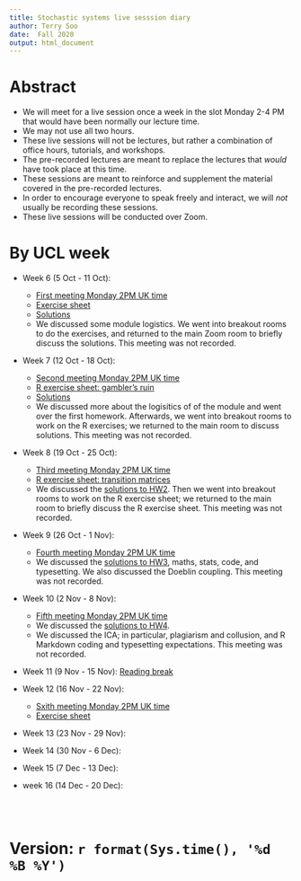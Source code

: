 ```yaml
---
title: Stochastic systems live sesssion diary
author: Terry Soo
date:  Fall 2020
output: html_document
---
```


#  Abstract

* We will meet for a live session once a week in the slot Monday 2-4 PM that would have been normally our lecture time.   
* We may not use all two hours.    
* These live sessions will not be lectures, but rather a combination of office hours, tutorials, and workshops.   
* The pre-recorded lectures are meant to replace the lectures that *would* have took place at this time.   
*  These sessions are meant to reinforce and supplement the material covered in the pre-recorded lectures. 
* In order to encourage everyone to speak freely and interact, we will *not* usually be recording these sessions.
* These live sessions will be conducted over Zoom. 




# By UCL week


* Week 6 (5 Oct - 11 Oct): 

    + [First meeting Monday 2PM UK time](https://ucl.zoom.us/j/5904204711)
    + [Exercise sheet](https://tsoo-math.github.io/ucl/class1.html)
    +  [Solutions](https://tsoo-math.github.io/ucl/class1sol.html)
    +  We discussed some module logistics.  We went into breakout rooms to do the exercises, and returned to the main Zoom room to briefly discuss the solutions.  This meeting was not recorded.   
* Week 7 (12 Oct - 18 Oct):
    +  [Second meeting Monday 2PM UK time](https://ucl.zoom.us/j/5904204711)
    +  [R exercise sheet: gambler's ruin](https://tsoo-math.github.io/ucl/gambler.html)
    +  [Solutions](https://tsoo-math.github.io/ucl/gambler-sol.html)
    +  We discussed more about the logisitics of of the module and went over the first homework.  Afterwards, we went into breakout rooms to work on the R exercises; we returned to the main room to discuss solutions.  This meeting was not recorded.
* Week 8 (19 Oct - 25 Oct):
    +  [Third meeting Monday 2PM UK time](https://ucl.zoom.us/j/5904204711)
    +  [R exercise sheet: transition matrices](https://tsoo-math.github.io/ucl/class3.html)
    +  We discussed the [solutions to HW2](https://tsoo-math.github.io/ucl/QHW2-sol.html).  Then we went into breakout rooms to work on the R exercise sheet; we returned to the main room to briefly discuss the  R exercise sheet.  This meeting was not recorded.
* Week 9 (26 Oct - 1 Nov):
    +  [Fourth meeting Monday 2PM UK time](https://ucl.zoom.us/j/5904204711)
    +  We discussed the [solutions to HW3](https://tsoo-math.github.io/ucl/QHW3-sol.html), maths, stats, code, and typesetting.  We also discussed the Doeblin coupling.  This meeting was not recorded.
* Week 10 (2 Nov - 8 Nov):   
    +  [Fifth meeting Monday 2PM UK time](https://ucl.zoom.us/j/5904204711)
    +  We discussed the [solutions to HW4](https://tsoo-math.github.io/ucl/QHW4-sol.html).   
    +  We discussed the ICA; in particular,  plagiarism and collusion, and R Markdown coding and typesetting expectations.    This meeting was not recorded.
    
* Week 11 (9 Nov - 15 Nov):  [Reading break](https://www.youtube.com/watch?v=kI6MWZrl8v8)


* Week 12 (16 Nov - 22 Nov): 
    +  [Sxith meeting Monday 2PM UK time](https://ucl.zoom.us/j/5904204711)
    +  [Exercise sheet](https://tsoo-math.github.io/ucl/class6.html)

* Week 13 (23 Nov - 29 Nov):
* Week 14 (30 Nov - 6 Dec): 
* Week 15 (7 Dec - 13 Dec):
* week 16 (14 Dec - 20 Dec):


<br>
<br>

# Version: `r format(Sys.time(), '%d %B %Y')`

<br>
<br>
<br>
